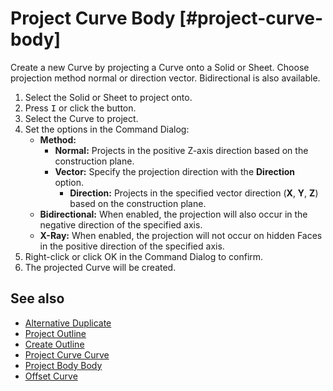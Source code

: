 
# Project Curve Body [#project-curve-body]

<Reference shortcut="I" command="Project Curve Body" button="" />

Create a new Curve by projecting a Curve onto a Solid or Sheet. Choose projection method normal or direction vector. Bidirectional is also available.

1. Select the Solid or Sheet to project onto.
2. Press <kbd>I</kbd> or click the button.
3. Select the  Curve to project.
4. Set the options in the Command Dialog:
   - **Method:**
     - **Normal:** Projects in the positive Z-axis direction based on the construction plane.
     - **Vector:** Specify the projection direction with the **Direction** option.
         - **Direction:** Projects in the specified vector direction (**X**, **Y**, **Z**) based on the construction plane.
   - **Bidirectional:** When enabled, the projection will also occur in the negative direction of the specified axis.
   - **X-Ray:** When enabled, the projection will not occur on hidden Faces in the positive direction of the specified axis.
5. Right-click or click OK in the Command Dialog to confirm.
6. The projected Curve will be created.

## See also
- [Alternative Duplicate](./alternative-duplicate)
- [Project Outline](./project-outline)
- [Create Outline](./create-outline)
- [Project Curve Curve](./project-curve-curve)
- [Project Body Body](./project-body-body)
- [Offset Curve](./offset-curve)







